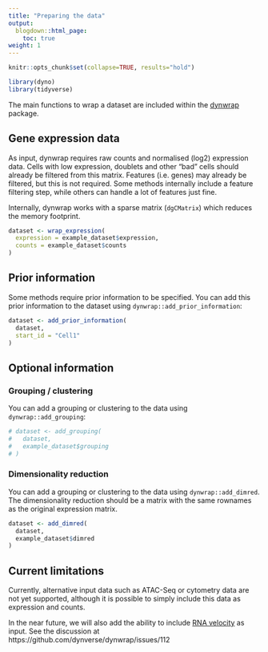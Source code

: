 ```yaml
---
title: "Preparing the data"
output:
  blogdown::html_page:
    toc: true
weight: 1
---
```


```r
knitr::opts_chunk$set(collapse=TRUE, results="hold")
```

```r
library(dyno)
library(tidyverse)
```

The main functions to wrap a dataset are included within the [dynwrap](/reference/dynwrap) package.

## Gene expression data

As input, dynwrap requires raw counts and normalised (log2) expression data. Cells with low expression, doublets and other "bad" cells should already be filtered from this matrix. Features (i.e. genes) may already be filtered, but this is not required. Some methods internally include a feature filtering step, while others can handle a lot of features just fine.

Internally, dynwrap works with a sparse matrix (`dgCMatrix`) which reduces the memory footprint.

```r
dataset <- wrap_expression(
  expression = example_dataset$expression,
  counts = example_dataset$counts
)
```

## Prior information

Some methods require prior information to be specified. You can add this prior information to the dataset using `dynwrap::add_prior_information`:

```r
dataset <- add_prior_information(
  dataset,
  start_id = "Cell1"
)
```

## Optional information

### Grouping / clustering

You can add a grouping or clustering to the data using `dynwrap::add_grouping`:

```r
# dataset <- add_grouping(
#   dataset,
#   example_dataset$grouping
# )
```

### Dimensionality reduction

You can add a grouping or clustering to the data using `dynwrap::add_dimred`. The dimensionality reduction should be a matrix with the same rownames as the original expression matrix.

```r
dataset <- add_dimred(
  dataset,
  example_dataset$dimred
)
```

## Current limitations

Currently, alternative input data such as ATAC-Seq or cytometry data are not yet supported, although it is possible to simply include this data as expression and counts.

In the near future, we will also add the ability to include [RNA velocity](https://www.nature.com/articles/s41586-018-0414-6) as input. See the discussion at https://github.com/dynverse/dynwrap/issues/112
